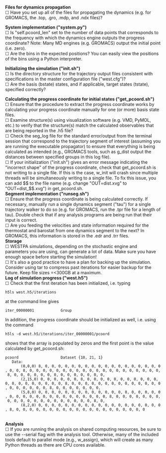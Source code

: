 '''Files for dynamics propagation''' <br />
☐ Have you set up all of the files for propagating the dynamics (e.g. for GROMACS, the .top, .gro, .mdp, and .ndx files)? 

'''System implementation ("system.py")''' <br />
☐ Is "self.pcoord_len" set to the number of data points that corresponds to the frequency with which the dynamics engine outputs the progress coordinate? Note: Many MD engines (e.g. GROMACS) output the initial point (i.e. zero). <br />
☐ Are the bins in the expected positions? You can easily view the positions of the bins using a Python interpreter.

'''Initializing the simulation ("init.sh")''' <br />
☐ Is the directory structure for the trajectory output files consistent with specifications in the master configuration file ("west.cfg")? <br />
☐ Are the basis (bstate) states, and if applicable, target states (tstate), specified correctly? 

'''Calculating the progress coordinate for initial states ("get_pcoord.sh")''' <br />
☐ Ensure that the procedure to extract the progress coordinate works by calculating your progress coordinate manually for one (or more) basis state files. <br />
☐ Examine structure(s) using visualization software (e.g. VMD, PyMOL, etc.) to verify that the structure(s) match the calculated observables that are being reported in the .h5 file? <br />
☐ Check the seg_log file for the standard error/output from the terminal session that correspond to the trajectory segment of interest (assuming you are running the executable propagator) to ensure that everything is being calculated as intended (e.g., GROMACS tools, such as g_dist output the distances between specified groups in this log file). <br />
☐ If your initialization ("init.sh") gives an error message indicating the "incorrect shape" of the progress coordinate, check that get_pcoord.sh is not writing to a single file. If this is the case, w_init will crash since multiple threads will be simultaneously writing to a single file. To fix this issue, you can add $$ to the file name (e.g. change "OUT=dist.xvg" to "OUT=dist_$$.xvg") in get_pcoord.sh. <br />

'''Segment implementation ("runseg.sh")''' <br />
☐ Ensure that the progress coordinate is being calculated correctly.  If necessary, manually run a single dynamics segment ("tau") for a single trajectory walker to do so (e.g. for GROMACS, run the .tpr file for a length of tau). Double check that if any analysis programs are being run that their input is correct. <br />
☐ Are you feeding the velocities and state information required for the thermostat and barostat from one dynamics segment to the next? In GROMACS, this information is stored in the .edr and .trr files. <br />

'''Storage''' <br />
☐  WESTPA simulations, depending on the stochastic engine and parameters you are using, can generate a lot of data. Make sure you have enough space before starting the simulation! <br />
☐  It's also a good practice to have a plan for backing up the simulation. Consider using tar to compress past iterations for easier backup for the future. Keep file sizes =<300GB at a maximum. <br />

'''Log of simulation progress ("west.h5")''' <br />
☐ Check that the first iteration has been initialized, i.e. typing 

 h5ls west.h5/iterations 

at the command line gives 

 iter_00000001            Group

In addition, the progress coordinate should be initialized as well, i.e. using the command <br /> 

 h5ls -d west.h5/iterations/iter_00000001/pcoord

shows that the array is populated by zeros and the first point is the value calculated by get_pcoord.sh:
 pcoord                   Dataset {10, 21, 1}
    Data:
        (0,0,0) 8, 0, 0, 0, 0, 0, 0, 0, 0, 0, 0, 0, 0, 0, 0, 0, 0, 0, 0, 0, 0, 8, 0, 0, 0, 0, 0, 0, 0, 0, 0, 0, 0, 0, 0, 0, 0, 0, 0, 0, 0, 0, 8, 0, 0, 0, 0, 0, 0, 0, 0, 0, 0, 0, 0, 0, 0,
        (2,15,0) 0, 0, 0, 0, 0, 0, 8, 0, 0, 0, 0, 0, 0, 0, 0, 0, 0, 0, 0, 0, 0, 0, 0, 0, 0, 0, 0, 8, 0, 0, 0, 0, 0, 0, 0, 0, 0, 0, 0, 0, 0, 0, 0, 0, 0, 0, 0, 0, 8, 0, 0, 0, 0, 0, 0, 0,
        (5,8,0) 0, 0, 0, 0, 0, 0, 0, 0, 0, 0, 0, 0, 0, 8, 0, 0, 0, 0, 0, 0, 0, 0, 0, 0, 0, 0, 0, 0, 0, 0, 0, 0, 0, 0, 8, 0, 0, 0, 0, 0, 0, 0, 0, 0, 0, 0, 0, 0, 0, 0, 0, 0, 0, 0, 0, 8, 0,
        (8,2,0) 0, 0, 0, 0, 0, 0, 0, 0, 0, 0, 0, 0, 0, 0, 0, 0, 0, 0, 0, 8, 0, 0, 0, 0, 0, 0, 0, 0, 0, 0, 0, 0, 0, 0, 0, 0, 0, 0, 0, 0
<br />

'''Analysis''' <br />
☐  If you are running the analysis on shared computing resources, be sure to use the --serial flag with the analysis tool. Otherwise, many of the included tools default to parallel mode (e.g., w_assign), which will create as many Python threads as there are CPU cores available. <br />
